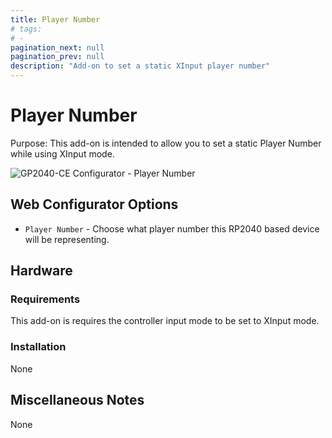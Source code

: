 ```yaml
---
title: Player Number
# tags:
# -
pagination_next: null
pagination_prev: null
description: "Add-on to set a static XInput player number"
---
```


# Player Number

Purpose: This add-on is intended to allow you to set a static Player Number while using XInput mode.

![GP2040-CE Configurator - Player Number](../assets/images/gpc-add-ons-player-number.png)

## Web Configurator Options

- `Player Number` - Choose what player number this RP2040 based device will be representing.

## Hardware

### Requirements

This add-on is requires the controller input mode to be set to XInput mode.

### Installation

None

## Miscellaneous Notes

None
